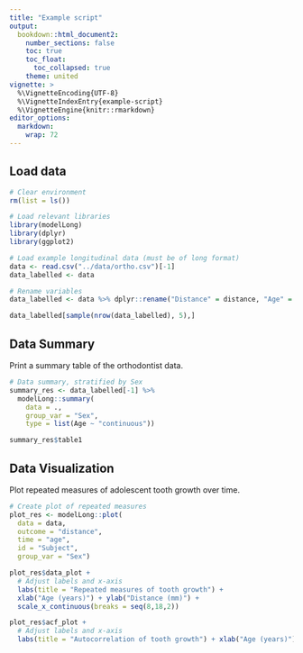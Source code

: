 ```yaml
---
title: "Example script"
output: 
  bookdown::html_document2:
    number_sections: false
    toc: true
    toc_float:
      toc_collapsed: true
    theme: united
vignette: >
  %\VignetteEncoding{UTF-8}
  %\VignetteIndexEntry{example-script}
  %\VignetteEngine{knitr::rmarkdown}
editor_options: 
  markdown: 
    wrap: 72
---
```


## Load data

```r

# Clear environment
rm(list = ls())

# Load relevant libraries
library(modelLong)
library(dplyr)
library(ggplot2)

# Load example longitudinal data (must be of long format)
data <- read.csv("../data/ortho.csv")[-1]
data_labelled <- data

# Rename variables
data_labelled <- data %>% dplyr::rename("Distance" = distance, "Age" = age)

data_labelled[sample(nrow(data_labelled), 5),]
```

## Data Summary

Print a summary table of the orthodontist data.

```r
# Data summary, stratified by Sex
summary_res <- data_labelled[-1] %>%
  modelLong::summary(
    data = .,
    group_var = "Sex",
    type = list(Age ~ "continuous"))

summary_res$table1 
```

## Data Visualization

Plot repeated measures of adolescent tooth growth over time.

```r
# Create plot of repeated measures
plot_res <- modelLong::plot(
  data = data, 
  outcome = "distance", 
  time = "age", 
  id = "Subject",
  group_var = "Sex")

plot_res$data_plot +
  # Adjust labels and x-axis
  labs(title = "Repeated measures of tooth growth") +
  xlab("Age (years)") + ylab("Distance (mm)") +
  scale_x_continuous(breaks = seq(8,18,2))

plot_res$acf_plot +
  # Adjust labels and x-axis
  labs(title = "Autocorrelation of tooth growth") + xlab("Age (years)")

```


